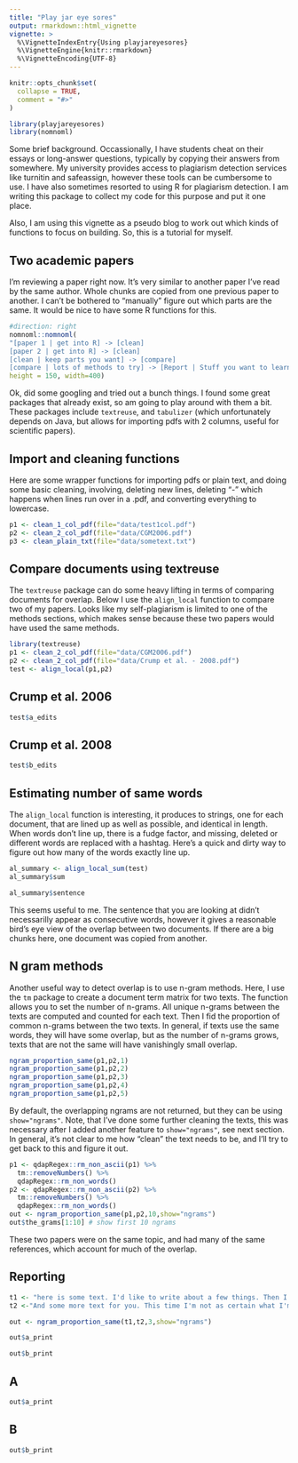 ```yaml
---
title: "Play jar eye sores"
output: rmarkdown::html_vignette
vignette: >
  %\VignetteIndexEntry{Using playjareyesores}
  %\VignetteEngine{knitr::rmarkdown}
  %\VignetteEncoding{UTF-8}
---
```


```r
knitr::opts_chunk$set(
  collapse = TRUE,
  comment = "#>"
)
```

```r
library(playjareyesores)
library(nomnoml)
```

Some brief background. Occassionally, I have students cheat on their essays or long-answer questions, typically by copying their answers from somewhere. My university provides access to plagiarism detection services like turnitin and safeassign, however these tools can be cumbersome to use. I have also sometimes resorted to using R for plagiarism detection. I am writing this package to collect my code for this purpose and put it one place.

Also, I am using this vignette as a pseudo blog to work out which kinds of functions to focus on building. So, this is a tutorial for myself.

## Two academic papers

I'm reviewing a paper right now. It's very similar to another paper I've read by the same author. Whole chunks are copied from one previous paper to another. I can't be bothered to "manually" figure out which parts are the same. It would be nice to have some R functions for this.

```r
#direction: right
nomnoml::nomnoml(
"[paper 1 | get into R] -> [clean]
[paper 2 | get into R] -> [clean]
[clean | keep parts you want] -> [compare]
[compare | lots of methods to try] -> [Report | Stuff you want to learn]",
height = 150, width=400)
```

Ok, did some googling and tried out a bunch things. I found some great packages that already exist, so am going to play around with them a bit. These packages include `textreuse`, and `tabulizer` (which unfortunately depends on Java, but allows for importing pdfs with 2 columns, useful for scientific papers).

## Import and cleaning functions

Here are some wrapper functions for importing pdfs or plain text, and doing some basic cleaning, involving, deleting new lines, deleting "- " which happens when lines run over in a .pdf, and converting everything to lowercase.

```r
p1 <- clean_1_col_pdf(file="data/test1col.pdf")
p2 <- clean_2_col_pdf(file="data/CGM2006.pdf")
p3 <- clean_plain_txt(file="data/sometext.txt")
```

## Compare documents using textreuse

The `textreuse` package can do some heavy lifting in terms of comparing documents for overlap. Below I use the `align_local` function to compare two of my papers. Looks like my self-plagiarism is limited to one of the methods sections, which makes sense because these two papers would have used the same methods.

```r
library(textreuse)
p1 <- clean_2_col_pdf(file="data/CGM2006.pdf")
p2 <- clean_2_col_pdf(file="data/Crump et al. - 2008.pdf")
test <- align_local(p1,p2)
```

<div class = "row">
<div class = "col-md-6">

## Crump et al. 2006

```r
test$a_edits
```
</div>
<div class = "col-md-6">

## Crump et al. 2008

```r
test$b_edits
```
</div>
</div>

## Estimating number of same words

The `align_local` function is interesting, it produces to strings, one for each document, that are lined up as well as possible, and identical in length. When words don't line up, there is a fudge factor, and missing, deleted or different words are replaced with a hashtag. Here's a quick and dirty way to figure out how many of the words exactly line up.

```r
al_summary <- align_local_sum(test)
al_summary$sum

```

```r
al_summary$sentence
```

This seems useful to me. The sentence that you are looking at didn't necessarilly appear as consecutive words, however it gives a reasonable bird's eye view of the overlap between two documents. If there are a big chunks here, one document was copied from another.

## N gram methods

Another useful way to detect overlap is to use n-gram methods. Here, I use the `tm` package to create a document term matrix for two texts. The function allows you to set the number of n-grams. All unique n-grams between the texts are computed and counted for each text. Then I fid the proportion of common n-grams between the two texts. In general, if texts use the same words, they will have some overlap, but as the number of n-grams grows, texts that are not the same will have vanishingly small overlap.

```r
ngram_proportion_same(p1,p2,1)
ngram_proportion_same(p1,p2,2)
ngram_proportion_same(p1,p2,3)
ngram_proportion_same(p1,p2,4)
ngram_proportion_same(p1,p2,5)
```

By default, the overlapping ngrams are not returned, but they can be using `show="ngrams"`. Note, that I've done some further cleaning the texts, this was necessary after I added another feature to `show="ngrams"`, see next section. In general, it's not clear to me how "clean" the text needs to be, and I'll try to get back to this and figure it out.

```r
p1 <- qdapRegex::rm_non_ascii(p1) %>%
  tm::removeNumbers() %>%
  qdapRegex::rm_non_words()
p2 <- qdapRegex::rm_non_ascii(p2) %>%
  tm::removeNumbers() %>%
  qdapRegex::rm_non_words()
out <- ngram_proportion_same(p1,p2,10,show="ngrams")
out$the_grams[1:10] # show first 10 ngrams
```

These two papers were on the same topic, and had many of the same references, which account for much of the overlap.

## Reporting

```r
t1 <- "here is some text. I'd like to write about a few things. Then I'm going to compare what I wrote here with what I'm going to write in a little bit. After that, I'm going to make a function to look at the documents side by side, and bold the ngrams that are the same between the texts."
t2 <-"And some more text for you. This time I'm not as certain what I'm going to say, but I'm going to compare what I write here with what I wrote before. I'll do that in a little. The purpose is to get some text that I can use to make a report that lines up the documents, showing which ngrams were the same."

out <- ngram_proportion_same(t1,t2,3,show="ngrams")

out$a_print

out$b_print

```


<div class = "row">
<div class = "col-md-6">

## A

```r
out$a_print
```
</div>
<div class = "col-md-6">

## B

```r
out$b_print
```
</div>
</div>





